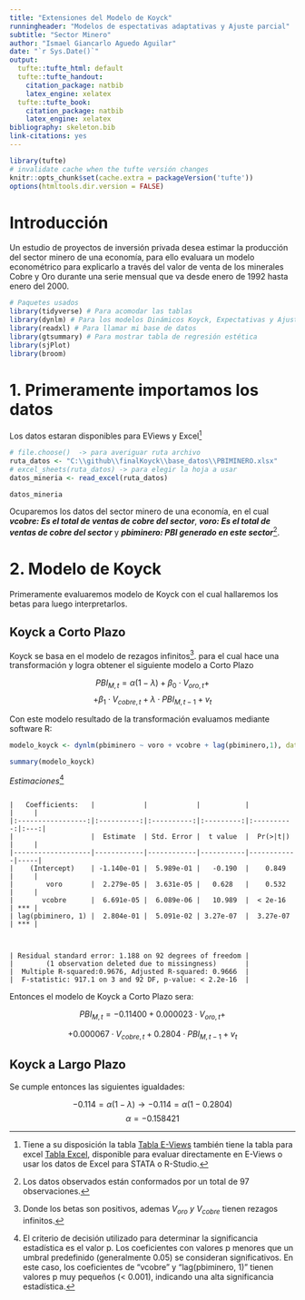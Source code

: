 ```yaml
---
title: "Extensiones del Modelo de Koyck"
runningheader: "Modelos de espectativas adaptativas y Ajuste parcial"
subtitle: "Sector Minero" 
author: "Ismael Giancarlo Aguedo Aguilar"
date: "`r Sys.Date()`"
output:
  tufte::tufte_html: default
  tufte::tufte_handout:
    citation_package: natbib
    latex_engine: xelatex
  tufte::tufte_book:
    citation_package: natbib
    latex_engine: xelatex
bibliography: skeleton.bib
link-citations: yes
---
```


```r
library(tufte)
# invalidate cache when the tufte versión changes
knitr::opts_chunk$set(cache.extra = packageVersion('tufte'))
options(htmltools.dir.version = FALSE)
```

# Introducción

Un estudio de proyectos de inversión privada desea estimar la producción del sector minero de una economía, para ello evaluara un modelo econométrico para explicarlo a través del valor de venta de los minerales Cobre y Oro durante una serie mensual que va desde enero de 1992 hasta enero del 2000.


```r
# Paquetes usados
library(tidyverse) # Para acomodar las tablas 
library(dynlm) # Para los modelos Dinámicos Koyck, Expectativas y Ajuste
library(readxl) # Para llamar mi base de datos
library(gtsummary) # Para mostrar tabla de regresión estética
library(sjPlot)
library(broom)
```

# **1. Primeramente importamos los datos**

Los datos estaran disponibles para EViews y Excel^[Tiene a su disposición la tabla [Tabla E-Views](https://drive.google.com/uc?export=download&id=1uAR7WNsQI_rk0MqQlIPkjY480Yte8SU3) también tiene la tabla para excel [Tabla Excel](https://docs.google.com/spreadsheets/d/1cP0xi9_IBRdKuM7HPV7BJY_WdteyyQCG/edit?usp=sharing&ouid=103350397932391216666&rtpof=true&sd=true), disponible para evaluar directamente en E-Views o usar los datos de Excel para STATA o R-Studio.
]

```r
# file.choose()  -> para averiguar ruta archivo
ruta_datos <- "C:\\github\\finalKoyck\\base_datos\\PBIMINERO.xlsx"
# excel_sheets(ruta_datos) -> para elegir la hoja a usar
datos_mineria <- read_excel(ruta_datos)
```

```r
datos_mineria
```
Ocuparemos los datos del sector minero de una economía, en el cual ***vcobre: Es el total de ventas de cobre del sector***, ***voro: Es el total de ventas de cobre del sector*** y ***pbiminero: PBI generado en este sector***^[Los datos observados están conformados por un total de 97 observaciones.].

# **2. Modelo de Koyck**

Primeramente evaluaremos modelo de Koyck con el cual hallaremos los betas para luego interpretarlos.

## **Koyck a Corto Plazo** 

Koyck se basa en el modelo de rezagos infinitos^[Donde los betas son positivos, ademas $V_{oro} \ y \ V_{cobre}$ tienen rezagos infinitos.]. para el cual hace una transformación y logra obtener el siguiente modelo a Corto Plazo

$$PBI_{M,t} = \alpha(1 - \lambda) + \beta_{0} \cdot V_{oro,t} + $$
$$ + \beta_{1} \cdot V_{cobre,t} + \lambda \cdot PBI_{M,t-1} + v_{t}$$

Con este modelo resultado de la transformación evaluamos mediante software R:

```r
modelo_koyck <- dynlm(pbiminero ~ voro + vcobre + lag(pbiminero,1), data = datos_mineria)
```

```r
summary(modelo_koyck)
```

_Estimaciones_^[El criterio de decisión utilizado para determinar la significancia estadística es el valor p. Los coeficientes con valores p menores que un umbral predefinido (generalmente 0.05) se consideran significativos. En este caso, los coeficientes de "vcobre" y "lag(pbiminero, 1)" tienen valores p muy pequeños (< 0.001), indicando una alta significancia estadística.]

```

|   Coefficients:   |            |            |           |            |     |
|:-----------------:|:----------:|:----------:|:---------:|:----------:|:---:|
|                   |  Estimate  | Std. Error |  t value  |  Pr(>|t|)  |     |
|-------------------|------------|------------|-----------|------------|-----|
|    (Intercept)    | -1.140e-01 |  5.989e-01 |   -0.190  |    0.849   |     |
|        voro       |  2.279e-05 |  3.631e-05 |   0.628   |    0.532   |     |
|       vcobre      |  6.691e-05 |  6.089e-06 |   10.989  |  < 2e-16   | *** |
| lag(pbiminero, 1) |  2.804e-01 |  5.091e-02 | 3.27e-07  |  3.27e-07  | *** |
  
```

```

| Residual standard error: 1.188 on 92 degrees of freedom |
|        (1 observation deleted due to missingness)       |
|  Multiple R-squared:0.9676, Adjusted R-squared: 0.9666  |
|  F-statistic: 917.1 on 3 and 92 DF, p-value: < 2.2e-16  |

```

Entonces el modelo de Koyck a Corto Plazo sera:

$$ PBI_{M,t} = -0.11400 + 0.000023 \cdot V_{oro,t} + $$

$$+ 0.000067 \cdot V_{cobre,t} + 0.2804 \cdot PBI_{M,t-1} + v_{t}$$

## **Koyck a Largo Plazo**

Se cumple entonces las siguientes igualdades:

$$-0.114 = \alpha(1-\lambda) \rightarrow -0.114=\alpha(1-0.2804)$$
$$\alpha=-0.158421$$

